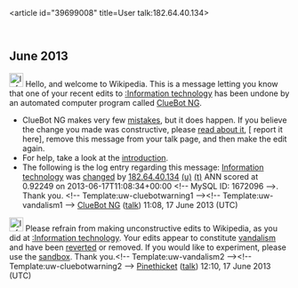<article id="39699008" title=User talk:182.64.40.134>
	<talkpage id="39699008" title="User talk:182.64.40.134">


== June 2013 ==
[[Image:Information.svg|left|25px|alt=|link=]] Hello, and welcome to Wikipedia. This is a message letting you know that one of your recent edits to [[:Information technology]] has been undone by an automated computer program called [[User:ClueBot NG|ClueBot NG]].
{{clear}}
* ClueBot NG makes very few [[User:ClueBot NG#Information About False Positives|mistakes]], but it does happen. If you believe the change you made was constructive, please [[User:ClueBot NG#Information About False Positives|read about it]], [{{User:ClueBot NG/Warnings/FPReport|1672096}} report it here], remove this message from your talk page, and then make the edit again.
* For help, take a look at the [[Wikipedia:Introduction|introduction]].
* The following is the log entry regarding this message: [[Information technology]] was [http://en.wikipedia.org/w/index.php?title=Information+technology&amp;diff=560280752&amp;oldid=559338933 changed] by [[Special:Contributions/182.64.40.134|182.64.40.134]] [[User:182.64.40.134|(u)]] [[User talk:182.64.40.134|(t)]] ANN scored at 0.92249 on 2013-06-17T11:08:34+00:00 &lt;!-- MySQL ID: 1672096 --&gt;. Thank you. &lt;!-- Template:uw-cluebotwarning1 --&gt;&lt;!-- Template:uw-vandalism1 --&gt; [[User:ClueBot NG|ClueBot NG]] ([[User talk:ClueBot NG|talk]]) 11:08, 17 June 2013 (UTC)

[[File:Information.svg|25px|alt=Information icon]] Please refrain from making unconstructive edits to Wikipedia, as you did at [[:Information technology]]. Your edits appear to constitute [[Wikipedia:Vandalism|vandalism]] and have been [[Help:Reverting|reverted]] or removed. If you would like to experiment, please use the [[Wikipedia:Sandbox|sandbox]]. Thank you.&lt;!-- Template:uw-vandalism2 --&gt;&lt;!-- Template:uw-cluebotwarning2 --&gt; [[User:Pinethicket|Pinethicket]] ([[User talk:Pinethicket|talk]]) 12:10, 17 June 2013 (UTC)
	</talkpage>
</article>